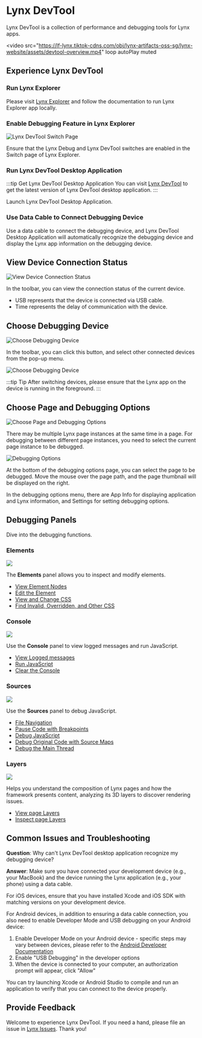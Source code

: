# Lynx DevTool

Lynx DevTool is a collection of performance and debugging tools for Lynx apps.

<video
  src="https://lf-lynx.tiktok-cdns.com/obj/lynx-artifacts-oss-sg/lynx-website/assets/devtool-overview.mp4"
  loop
  autoPlay
  muted
></video>

## Experience Lynx DevTool

### Run Lynx Explorer

Please visit [Lynx Explorer](/guide/start/quick-start.html) and follow the documentation to run Lynx Explorer app locally.

### Enable Debugging Feature in Lynx Explorer

<img
  src="https://lf-lynx.tiktok-cdns.com/obj/lynx-artifacts-oss-sg/lynx-website/assets/doc/debugging-devtool-switch-en-ios.png"
  alt="Lynx DevTool Switch Page"
  width={200}
/>

Ensure that the Lynx Debug and Lynx DevTool switches are enabled in the Switch page of Lynx Explorer.

### Run Lynx DevTool Desktop Application

:::tip Get Lynx DevTool Desktop Application
You can visit [Lynx DevTool](https://github.com/lynx-family/lynx-devtool/releases) to get the latest version of Lynx DevTool desktop application.
:::

Launch Lynx DevTool Desktop Application.

### Use Data Cable to Connect Debugging Device

Use a data cable to connect the debugging device, and Lynx DevTool Desktop Application will automatically recognize the debugging device and display the Lynx app information on the debugging device.

## View Device Connection Status

<img
  src="https://lf-lynx.tiktok-cdns.com/obj/lynx-artifacts-oss-sg/lynx-website/assets/doc/debugging-using-devtool-toolbar-connection.png"
  alt="View Device Connection Status"
  width={400}
/>

In the toolbar, you can view the connection status of the current device.

- USB represents that the device is connected via USB cable.
- Time represents the delay of communication with the device.

## Choose Debugging Device

<img
  src="https://lf-lynx.tiktok-cdns.com/obj/lynx-artifacts-oss-sg/lynx-website/assets/doc/debugging-using-devtool-toolbar-choose-device.png"
  alt="Choose Debugging Device"
  width={400}
/>

In the toolbar, you can click this button, and select other connected devices from the pop-up menu.

<img
  src="https://lf-lynx.tiktok-cdns.com/obj/lynx-artifacts-oss-sg/lynx-website/assets/doc/debugging-device-menu.png"
  alt="Choose Debugging Device"
  width={140}
/>

:::tip Tip
After switching devices, please ensure that the Lynx app on the device is running in the foreground.
:::

## Choose Page and Debugging Options

<img
  src="https://lf-lynx.tiktok-cdns.com/obj/lynx-artifacts-oss-sg/lynx-website/assets/doc/debugging-using-devtool-toolbar-card-settings.png"
  alt="Choose Page and Debugging Options"
  width={400}
/>

There may be multiple Lynx page instances at the same time in a page.
For debugging between different page instances,
you need to select the current page instance to be debugged.

<img
  src="https://lf-lynx.tiktok-cdns.com/obj/lynx-artifacts-oss-sg/lynx-website/assets/doc/debugging-setting-menu.png"
  alt="Debugging Options"
  width={200}
/>

At the bottom of the debugging options page, you can select the page to be debugged.
Move the mouse over the page path, and the page thumbnail will be displayed on the right.

In the debugging options menu, there are App Info for displaying application and Lynx information,
and Settings for setting debugging options.

## Debugging Panels

Dive into the debugging functions.

### Elements

![](https://lf-lynx.tiktok-cdns.com/obj/lynx-artifacts-oss-sg/lynx-website/assets/doc/debugging-panel-elements.png)

The **Elements** panel allows you to inspect and modify elements.

- [View Element Nodes](/guide/debugging/lynx-devtool/elements-panel#view-dom-nodes)
- [Edit the Element](/guide/debugging/lynx-devtool/elements-panel#edit-the-dom)
- [View and Change CSS](/guide/debugging/lynx-devtool/elements-panel#view-and-change-css)
- [Find Invalid, Overridden, and Other CSS](/guide/debugging/lynx-devtool/elements-panel#find-invalid-overridden-and-other-css)

### Console

![](https://lf-lynx.tiktok-cdns.com/obj/lynx-artifacts-oss-sg/lynx-website/assets/doc/debugging-panel-console.png)

Use the **Console** panel to view logged messages and run JavaScript.

- [View Logged messages](/guide/debugging/lynx-devtool/console-panel#view-logged-messages)
- [Run JavaScript](/guide/debugging/lynx-devtool/console-panel#run-javascript)
- [Clear the Console](/guide/debugging/lynx-devtool/console-panel#clear-the-console)

### Sources

![](https://lf-lynx.tiktok-cdns.com/obj/lynx-artifacts-oss-sg/lynx-website/assets/doc/debugging-panel-sources.png)

Use the **Sources** panel to debug JavaScript.

- [File Navigation](/guide/debugging/lynx-devtool/sources-panel#file-navigation)
- [Pause Code with Breakpoints](/guide/debugging/lynx-devtool/sources-panel#pause-code-with-breakpoints)
- [Debug JavaScript](/guide/debugging/lynx-devtool/sources-panel#debug-javascript)
- [Debug Original Code with Source Maps](/guide/debugging/lynx-devtool/sources-panel#debug-original-code-with-source-maps)
- [Debug the Main Thread](/guide/debugging/lynx-devtool/sources-panel#debug-the-main-thread)

### Layers

![](https://lf-lynx.tiktok-cdns.com/obj/lynx-artifacts-oss-sg/lynx-website/assets/doc/debugging-panel-layers.png)

Helps you understand the composition of Lynx pages and how the framework presents content, analyzing its 3D layers to discover rendering issues.

- [View page Layers](/guide/debugging/lynx-devtool/layers-panel#view-page-layers)
- [Inspect page Layers](/guide/debugging/lynx-devtool/layers-panel#inspect-page-layers)

## Common Issues and Troubleshooting

**Question**: Why can't Lynx DevTool desktop application recognize my debugging device?

**Answer**: Make sure you have connected your development device (e.g., your MacBook) and the device running the Lynx application (e.g., your phone) using a data cable.

For iOS devices, ensure that you have installed Xcode and iOS SDK with matching versions on your development device.

For Android devices, in addition to ensuring a data cable connection, you also need to enable Developer Mode and USB debugging on your Android device:

1. Enable Developer Mode on your Android device - specific steps may vary between devices, please refer to the [Android Developer Documentation](https://developer.android.com/studio/debug/dev-options)
2. Enable "USB Debugging" in the developer options
3. When the device is connected to your computer, an authorization prompt will appear, click "Allow"

You can try launching Xcode or Android Studio to compile and run an application to verify that you can connect to the device properly.

## Provide Feedback

Welcome to experience Lynx DevTool. If you need a hand, please file an issue in [Lynx Issues](https://github.com/lynx-family/lynx-devtool/issues). Thank you!
